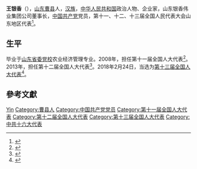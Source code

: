 {{Otheruses|王银香}}
'''王银香'''（{{bd|1960年||}}），[[山东|山东]][[曹县|曹县]]人，[[汉族|汉族]]，[[中华人民共和国|中华人民共和国]]政治人物、企业家，山东银香伟业集团公司董事长，[[中国共产党|中国共产党]]党员，第十一、十二、十三届全国人民代表大会山东地区代表<ref>{{cite web|author=新华网|title=第十一届全国人大代表|url=http://news.xinhuanet.com/ziliao/2008-03/03/content_7708230.htm?node=36628|publisher=新华网|accessdate=2014-01-07|archive-date=2014-01-10|archive-url=https://web.archive.org/web/20140110211415/http://news.xinhuanet.com/ziliao/2008-03/03/content_7708230.htm?node=36628|dead-url=no}}</ref>。

== 生平 ==
毕业于[[山东省委党校|山东省委党校]]农业经济管理专业。2008年，担任第十一届全国人大代表<ref>{{cite news|title=全国人大代表信息-王银香|url= http://210.82.31.1:8084/delegate/viewDelegate.action?dbid=111222|accessdate=2013-04-05|newspaper=全国人大网}}</ref>。2013年，担任第十二届全国人大代表<ref>{{cite news|title=全国人大代表信息-王银香|url= http://210.82.31.1:8084/delegate/viewDelegate.action?dbid=121208|accessdate=2013-04-05|newspaper=全国人大网}}</ref>。2018年2月24日，当选为[[第十三届全国人大代表|第十三届全国人大代表]]<ref>{{Cite web|title=（受权发布）中华人民共和国第十三届全国人民代表大会代表名单-中新网|url=http://www.chinanews.com/gn/2018/02-25/8453959.shtml|accessdate=2021-02-13|work=中新网|archive-date=2018-02-27|archive-url=https://web.archive.org/web/20180227031724/http://www.chinanews.com/gn/2018/02-25/8453959.shtml|dead-url=no}}</ref>。

== 參考文獻 ==
{{reflist}}

{{中华全国妇女联合会第十一届执行委员会}}

{{Authority control}}

{{DEFAULTSORT:Wang王}}
[[Category:王姓|Yin]]
[[Category:曹县人|Category:曹县人]]
[[Category:中国共产党党员|Category:中国共产党党员]]
[[Category:第十一届全国人大代表|Category:第十一届全国人大代表]]
[[Category:第十二届全国人大代表|Category:第十二届全国人大代表]]
[[Category:第十三届全国人大代表|Category:第十三届全国人大代表]]
[[Category:中共十六大代表|Category:中共十六大代表]]


{{中国政治人物小作品}}